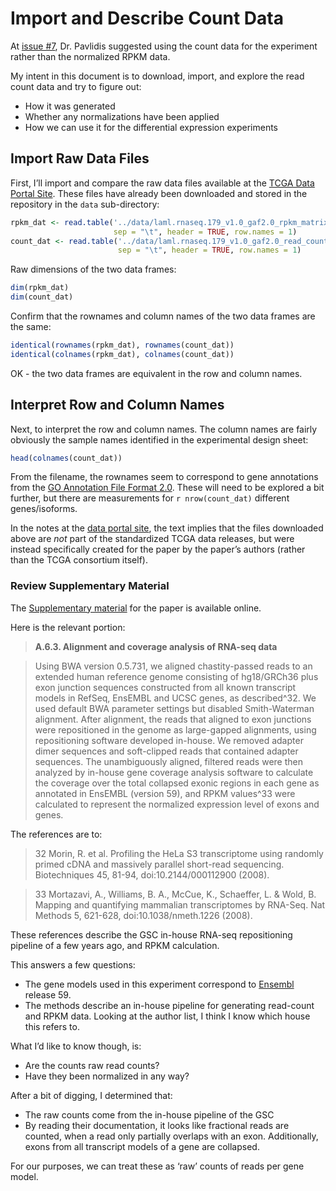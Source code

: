 Import and Describe Count Data
==============================

At [issue #7](https://github.com/rdocking/stat540-group-project-aml-cnv/issues/7), Dr. Pavlidis suggested using the count data for the experiment rather than the normalized RPKM data.

My intent in this document is to download, import, and explore the read count data and try to figure out:

- How it was generated
- Whether any normalizations have been applied
- How we can use it for the differential expression experiments

Import Raw Data Files
---------------------

First, I'll import and compare the raw data files available at the [TCGA Data Portal Site](https://tcga-data.nci.nih.gov/docs/publications/laml_2012/). These files have already been downloaded and stored in the repository in the `data` sub-directory:

```r
rpkm_dat <- read.table('../data/laml.rnaseq.179_v1.0_gaf2.0_rpkm_matrix.txt.tcgaID.txt.gz',
                       sep = "\t", header = TRUE, row.names = 1)
count_dat <- read.table('../data/laml.rnaseq.179_v1.0_gaf2.0_read_count_matrix.txt.tcgaID.txt.gz',
                        sep = "\t", header = TRUE, row.names = 1)
```

Raw dimensions of the two data frames:

```r
dim(rpkm_dat)
dim(count_dat)
```

Confirm that the rownames and column names of the two data frames are the same:

```r
identical(rownames(rpkm_dat), rownames(count_dat))
identical(colnames(rpkm_dat), colnames(count_dat))
```

OK - the two data frames are equivalent in the row and column names.

Interpret Row and Column Names
-------------------------------

Next, to interpret the row and column names. The column names are fairly obviously the sample names identified in the experimental design sheet:

```r
head(colnames(count_dat))
```

From the filename, the rownames seem to correspond to gene annotations from the [GO Annotation File Format 2.0](http://www.geneontology.org/GO.format.gaf-2_0.shtml). These will need to be explored a bit further, but there are measurements for `r nrow(count_dat)` different genes/isoforms.

In the notes at the [data portal site](https://tcga-data.nci.nih.gov/docs/publications/laml_2012/), the text implies that the files downloaded above are *not* part of the standardized TCGA data releases, but were instead specifically created for the paper by the paper's authors (rather than the TCGA consortium itself).

### Review Supplementary Material

The [Supplementary material](http://www.nejm.org/doi/suppl/10.1056/NEJMoa1301689/suppl_file/nejmoa1301689_appendix.pdf) for the paper is available online. 

Here is the relevant portion:

> **A.6.3. Alignment and coverage analysis of RNA-seq data**

> Using BWA version 0.5.731, we aligned chastity-passed reads to an extended human reference genome consisting of hg18/GRCh36 plus exon junction sequences constructed from all known transcript models in RefSeq, EnsEMBL and UCSC genes, as described^32. We used default BWA parameter settings but disabled Smith-Waterman alignment. After alignment, the reads that aligned to exon junctions were repositioned in the genome as large-gapped alignments, using repositioning software developed in-house. We removed adapter dimer sequences and soft-clipped reads that contained adapter sequences. The unambiguously aligned, filtered reads were then analyzed by in-house gene coverage analysis software to calculate the coverage over the total collapsed exonic regions in each gene as annotated in EnsEMBL (version 59), and RPKM values^33 were calculated to represent the normalized expression level of exons and genes.

The references are to:

> 32 Morin, R. et al. Profiling the HeLa S3 transcriptome using randomly primed cDNA and massively parallel short-read sequencing.
Biotechniques 45, 81-94, doi:10.2144/000112900 (2008).

> 33 Mortazavi, A., Williams, B. A., McCue, K., Schaeffer, L. & Wold, B. Mapping and quantifying mammalian transcriptomes by RNA-Seq. Nat
Methods 5, 621-628, doi:10.1038/nmeth.1226 (2008).

These references describe the GSC in-house RNA-seq repositioning pipeline of a few years ago, and RPKM calculation.

This answers a few questions:

- The gene models used in this experiment correspond to [Ensembl](http://uswest.ensembl.org/index.html) release 59.
- The methods describe an in-house pipeline for generating read-count and RPKM data. Looking at the author list, I think I know which house this refers to.

What I'd like to know though, is:

- Are the counts raw read counts? 
- Have they been normalized in any way?

After a bit of digging, I determined that:

- The raw counts come from the in-house pipeline of the GSC
- By reading their documentation, it looks like fractional reads are counted, when a read only partially overlaps with an exon. Additionally, exons from all transcript models of a gene are collapsed.

For our purposes, we can treat these as 'raw' counts of reads per gene model.
